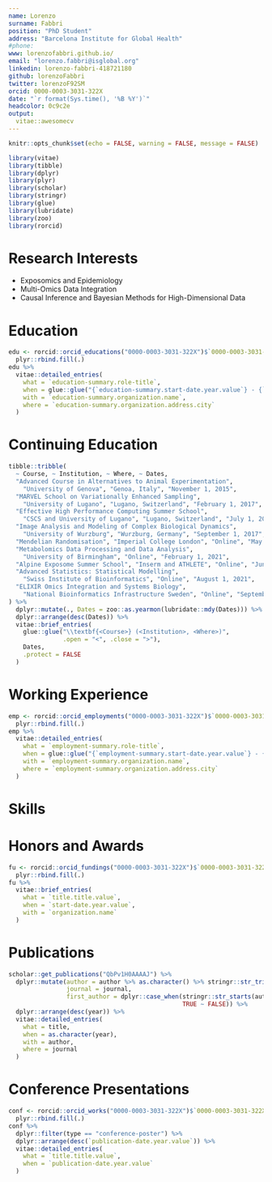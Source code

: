 ```yaml
---
name: Lorenzo
surname: Fabbri
position: "PhD Student"
address: "Barcelona Institute for Global Health"
#phone:
www: lorenzofabbri.github.io/
email: "lorenzo.fabbri@isglobal.org"
linkedin: lorenzo-fabbri-418721180
github: lorenzoFabbri
twitter: lorenzoF92SM
orcid: 0000-0003-3031-322X
date: "`r format(Sys.time(), '%B %Y')`"
headcolor: 0c9c2e
output:
  vitae::awesomecv
---
```


```r
knitr::opts_chunk$set(echo = FALSE, warning = FALSE, message = FALSE)

library(vitae)
library(tibble)
library(dplyr)
library(plyr)
library(scholar)
library(stringr)
library(glue)
library(lubridate)
library(zoo)
library(rorcid)
```

# Research Interests

 * Exposomics and Epidemiology
 * Multi-Omics Data Integration
 * Causal Inference and Bayesian Methods for High-Dimensional Data
 
# Education

```r
edu <- rorcid::orcid_educations("0000-0003-3031-322X")$`0000-0003-3031-322X`$`affiliation-group`$summaries %>%
  plyr::rbind.fill(.)
edu %>%
  vitae::detailed_entries(
    what = `education-summary.role-title`, 
    when = glue::glue("{`education-summary.start-date.year.value`} - {`education-summary.end-date.year.value`}"), 
    with = `education-summary.organization.name`, 
    where = `education-summary.organization.address.city`
  )
```

# Continuing Education

```r
tibble::tribble(
  ~ Course, ~ Institution, ~ Where, ~ Dates, 
  "Advanced Course in Alternatives to Animal Experimentation", 
    "University of Genova", "Genoa, Italy", "November 1, 2015", 
  "MARVEL School on Variationally Enhanced Sampling", 
    "University of Lugano", "Lugano, Switzerland", "February 1, 2017", 
  "Effective High Performance Computing Summer School", 
    "CSCS and University of Lugano", "Lugano, Switzerland", "July 1, 2017", 
  "Image Analysis and Modeling of Complex Biological Dynamics", 
    "University of Wurzburg", "Wurzburg, Germany", "September 1, 2017", 
  "Mendelian Randomisation", "Imperial College London", "Online", "May 1, 2020", 
  "Metabolomics Data Processing and Data Analysis", 
    "University of Birmingham", "Online", "February 1, 2021", 
  "Alpine Exposome Summer School", "Inserm and ATHLETE", "Online", "June 1, 2021", 
  "Advanced Statistics: Statistical Modelling", 
    "Swiss Institute of Bioinformatics", "Online", "August 1, 2021", 
  "ELIXIR Omics Integration and Systems Biology", 
    "National Bioinformatics Infrastructure Sweden", "Online", "September 1, 2021"
) %>%
  dplyr::mutate(., Dates = zoo::as.yearmon(lubridate::mdy(Dates))) %>%
  dplyr::arrange(desc(Dates)) %>%
  vitae::brief_entries(
    glue::glue("\\textbf{<Course>} (<Institution>, <Where>)", 
               .open = "<", .close = ">"), 
    Dates, 
    .protect = FALSE
  )
```

# Working Experience

```r
emp <- rorcid::orcid_employments("0000-0003-3031-322X")$`0000-0003-3031-322X`$`affiliation-group`$summaries %>%
  plyr::rbind.fill(.)
emp %>%
  vitae::detailed_entries(
    what = `employment-summary.role-title`, 
    when = glue::glue("{`employment-summary.start-date.year.value`} - {`employment-summary.end-date`}"), 
    with = `employment-summary.organization.name`, 
    where = `employment-summary.organization.address.city`
  )
```

# Skills

# Honors and Awards

```r
fu <- rorcid::orcid_fundings("0000-0003-3031-322X")$`0000-0003-3031-322X`$group$`funding-summary` %>%
  plyr::rbind.fill(.)
fu %>%
  vitae::brief_entries(
    what = `title.title.value`, 
    when = `start-date.year.value`,
    with = `organization.name`
  )
```

# Publications

```r
scholar::get_publications("QbPv1H0AAAAJ") %>%
  dplyr::mutate(author = author %>% as.character() %>% stringr::str_trim(), 
                journal = journal, 
                first_author = dplyr::case_when(stringr::str_starts(author, "L Fabbri") ~ TRUE, 
                                                TRUE ~ FALSE)) %>%
  dplyr::arrange(desc(year)) %>%
  vitae::detailed_entries(
    what = title, 
    when = as.character(year), 
    with = author, 
    where = journal
  )
```

# Conference Presentations

```r
conf <- rorcid::orcid_works("0000-0003-3031-322X")$`0000-0003-3031-322X`$works %>%
  plyr::rbind.fill(.)
conf %>%
  dplyr::filter(type == "conference-poster") %>%
  dplyr::arrange(desc(`publication-date.year.value`)) %>%
  vitae::detailed_entries(
    what = `title.title.value`, 
    when = `publication-date.year.value`
  )
```

